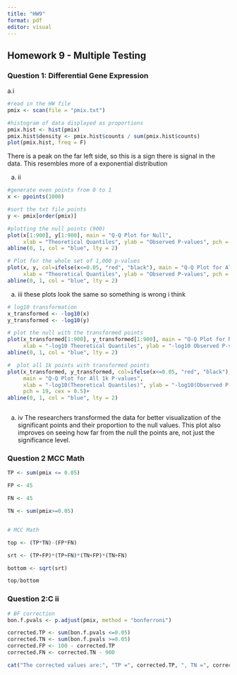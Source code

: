 ```yaml
---
title: "HW9"
format: pdf
editor: visual
---
```


## Homework 9 - Multiple Testing

### Question 1: Differential Gene Expression

a.i

```r
#read in the HW file
pmix <- scan(file = "pmix.txt")

#histogram of data displayed as proportions
pmix.hist <- hist(pmix)
pmix.hist$density <- pmix.hist$counts / sum(pmix.hist$counts)
plot(pmix.hist, freq = F)

```

There is a peak on the far left side, so this is a sign there is signal in the data. This resembles more of a exponential distribution

a.  ii

```r
#generate even points from 0 to 1
x <- ppoints(1000)

#sort the txt file points
y <- pmix[order(pmix)]

#plotting the null points (900)
plot(x[1:900], y[1:900], main = "Q-Q Plot for Null",
     xlab = "Theoretical Quantiles", ylab = "Observed P-values", pch = 19, cex = 0.5)+
abline(0, 1, col = "blue", lty = 2)

# Plot for the whole set of 1,000 p-values
plot(x, y, col=ifelse(x<=0.05, "red", "black"), main = "Q-Q Plot for All 1k P-values",
     xlab = "Theoretical Quantiles", ylab = "Observed P-values", pch = 19, cex = 0.5)+
abline(0, 1, col = "blue", lty = 2)

```

a.  iii these plots look the same so something is wrong i think

```r

# log10 transformation
x_transformed <- -log10(x)
y_transformed <- -log10(y)

# plot the null with the transformed points
plot(x_transformed[1:900], y_transformed[1:900], main = "Q-Q Plot for Null",
     xlab = "-log10 Theoretical Quantiles", ylab = "-log10 Observed P-values", pch = 19, cex = 0.5)+
abline(0, 1, col = "blue", lty = 2)

#  plot all 1k points with transformed points 
plot(x_transformed, y_transformed, col=ifelse(x<=0.05, "red", "black"), 
     main = "Q-Q Plot for All 1k P-values",
     xlab = "-log10(Theoretical Quantiles)", ylab = "-log10(Observed P-values)", 
     pch = 19, cex = 0.5)+
abline(0, 1, col = "blue", lty = 2)



```

a.  iv The researchers transformed the data for better visualization of the significant points and their proportion to the null values. This plot also improves on seeing how far from the null the points are, not just the significance level.

### Question 2 MCC Math

```r

TP <- sum(pmix <= 0.05)

FP <- 45

FN <- 45

TN <- sum(pmix>=0.05)


# MCC Math

top <- (TP*TN)-(FP*FN)

srt <- (TP+FP)*(TP+FN)*(TN+FP)*(TN+FN)

bottom <- sqrt(srt)

top/bottom

```



### Question 2:C ii 

```r
# BF correction 
bon.f.pvals <- p.adjust(pmix, method = "bonferroni")

corrected.TP <- sum(bon.f.pvals <=0.05)
corrected.TN <- sum(bon.f.pvals >=0.05)
corrected.FP <- 100 - corrected.TP 
corrected.FN <- corrected.TN - 900

cat("The corrected values are:", "TP =", corrected.TP, ", TN =", corrected.TN, ", FP =", corrected.FP, "FN = ", corrected.FP) 


```




















